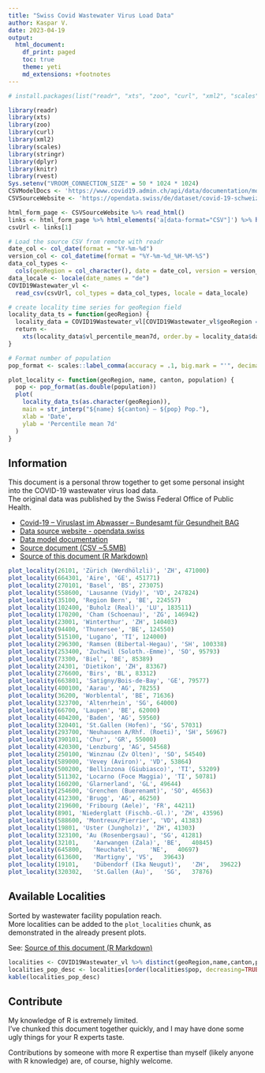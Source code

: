 ```yaml
---
title: "Swiss Covid Wastewater Virus Load Data"
author: Kaspar V.
date: 2023-04-19
output:
  html_document:
    df_print: paged
    toc: true
    theme: yeti
    md_extensions: +footnotes
---
```

```r
# install.packages(list("readr", "xts", "zoo", "curl", "xml2", "scales", "stringr", "dplyr", "knitr", "rvest"))

library(readr)
library(xts)
library(zoo)
library(curl)
library(xml2)
library(scales)
library(stringr)
library(dplyr)
library(knitr)
library(rvest)
Sys.setenv("VROOM_CONNECTION_SIZE" = 50 * 1024 * 1024)
CSVModelDocs <- 'https://www.covid19.admin.ch/api/data/documentation/models/sources-definitions-wastewaterdailyviralloaddata.md'
CSVSourceWebsite <- 'https://opendata.swiss/de/dataset/covid-19-schweiz/resource/f8602049-4f86-4f02-a957-10791642283a'
```

```r
html_form_page <- CSVSourceWebsite %>% read_html()
links <- html_form_page %>% html_elements('a[data-format="CSV"]') %>% html_attr("href")
csvUrl <- links[1]
```

```r
# Load the source CSV from remote with readr
date_col <- col_date(format = "%Y-%m-%d")
version_col <- col_datetime(format = "%Y-%m-%d_%H-%M-%S")
data_col_types <-
  cols(geoRegion = col_character(), date = date_col, version = version_col)
data_locale <- locale(date_names = "de")
COVID19Wastewater_vl <-
  read_csv(csvUrl, col_types = data_col_types, locale = data_locale)
```


```r
# create locality time series for geoRegion field
locality_data_ts = function(geoRegion) {
  locality_data = COVID19Wastewater_vl[COVID19Wastewater_vl$geoRegion == geoRegion,]
  return <-
    xts(locality_data$vl_percentile_mean7d, order.by = locality_data$date)
}

# Format number of population
pop_format <- scales::label_comma(accuracy = .1, big.mark = "'", decimal.mark = ".")

plot_locality <- function(geoRegion, name, canton, population) {
  pop <- pop_format(as.double(population))
  plot(
    locality_data_ts(as.character(geoRegion)),
    main = str_interp("${name} ${canton} – ${pop} Pop."),
    xlab = 'Date',
    ylab = 'Percentile mean 7d'
  )
}
```

## Information

This document is a personal throw together to get some personal insight into the COVID-19 wastewater virus load data.  
The original data was published by the Swiss Federal Office of Public Health.

- [Covid-⁠19 – Viruslast im Abwasser – Bundesamt für Gesundheit BAG](https://www.covid19.admin.ch/de/epidemiologic/waste-water)
- [Data source website - opendata.swiss](`r CSVSourceWebsite`)  
- [Data model documentation](`r CSVModelDocs`)
- [Source document (CSV ~5.5MB)](`r csvUrl`)
- [Source of this document (R Markdown)](https://github.com/casaper/swiss_wastewater_covid_virus_load/blob/main/wastewater.Rmd)

```r
plot_locality(26101, 'Zürich (Werdhölzli)', 'ZH', 471000)
plot_locality(664301, 'Aire', 'GE', 451771)
plot_locality(270101, 'Basel', 'BS', 273075)
plot_locality(558600, 'Lausanne (Vidy)', 'VD', 247824)
plot_locality(35100, 'Region Bern', 'BE', 224557)
plot_locality(102400, 'Buholz (Real)', 'LU', 183511)
plot_locality(170200, 'Cham (Schoenau)', 'ZG', 146942)
plot_locality(23001, 'Winterthur', 'ZH', 140403)
plot_locality(94400, 'Thunersee', 'BE', 124550)
plot_locality(515100, 'Lugano', 'TI', 124000)
plot_locality(296300, 'Ramsen (Bibertal-Hegau)', 'SH', 100338)
plot_locality(253400, 'Zuchwil (Soloth.-Emme)', 'SO', 95793)
plot_locality(73300, 'Biel', 'BE', 85389)
plot_locality(24301, 'Dietikon', 'ZH', 83367)
plot_locality(276600, 'Birs', 'BL', 83312)
plot_locality(663801, 'Satigny/Bois-de-Bay', 'GE', 79577)
plot_locality(400100, 'Aarau', 'AG', 78255)
plot_locality(36200, 'Worblental', 'BE', 71636)
plot_locality(323700, 'Altenrhein', 'SG', 64000)
plot_locality(66700, 'Laupen', 'BE', 62000)
plot_locality(404200, 'Baden', 'AG', 59560)
plot_locality(320401, 'St.Gallen (Hofen)', 'SG', 57031)
plot_locality(293700, 'Neuhausen A/Rhf. (Roeti)', 'SH', 56967)
plot_locality(390101, 'Chur', 'GR', 55000)
plot_locality(420300, 'Lenzburg', 'AG', 54568)
plot_locality(250100, 'Winznau (Zv Olten)', 'SO', 54540)
plot_locality(589000, 'Vevey (Aviron)', 'VD', 53864)
plot_locality(500200, 'Bellinzona (Giubiasco)', 'TI', 53209)
plot_locality(511302, 'Locarno (Foce Maggia)', 'TI', 50781)
plot_locality(160200, 'Glarnerland', 'GL', 49644)
plot_locality(254600, 'Grenchen (Buerenamt)', 'SO', 46563)
plot_locality(412300, 'Brugg', 'AG', 46250)
plot_locality(219600, 'Fribourg (Aele)', 'FR', 44211)
plot_locality(8901, 'Niederglatt (Fischb.-Gl.)', 'ZH', 43596)
plot_locality(588600, 'Montreux/Pierrier', 'VD', 41383)
plot_locality(19801, 'Uster (Jungholz)', 'ZH', 41303)
plot_locality(323100, 'Au (Rosenbergsau)', 'SG', 41281)
plot_locality(32101,	'Aarwangen (Zala)',	'BE',	40845)
plot_locality(645800,	'Neuchatel',	'NE',	40697)
plot_locality(613600,	'Martigny',	'VS',	39643)
plot_locality(19101,	'Dübendorf (Ika Neugut)',	'ZH',	39622)
plot_locality(320302,	'St.Gallen (Au)',	'SG',	37876)
```

## Available Localities

Sorted by wastewater facility population reach.  
More localities can be added to the `plot_localities` chunk, as demonstrated in the already present plots.

See: [Source of this document (R Markdown)](https://github.com/casaper/swiss_wastewater_covid_virus_load/blob/main/wastewater.Rmd)

```r
localities <- COVID19Wastewater_vl %>% distinct(geoRegion,name,canton,pop)
localities_pop_desc <- localities[order(localities$pop, decreasing=TRUE),]
kable(localities_pop_desc)
```

## Contribute

My knowledge of R is extremely limited.  
I've chunked this document together quickly, and I may have done some ugly things for your R experts taste.

Contributions by someone with more R expertise than myself (likely anyone with R knowledge) are, of course, highly welcome.
